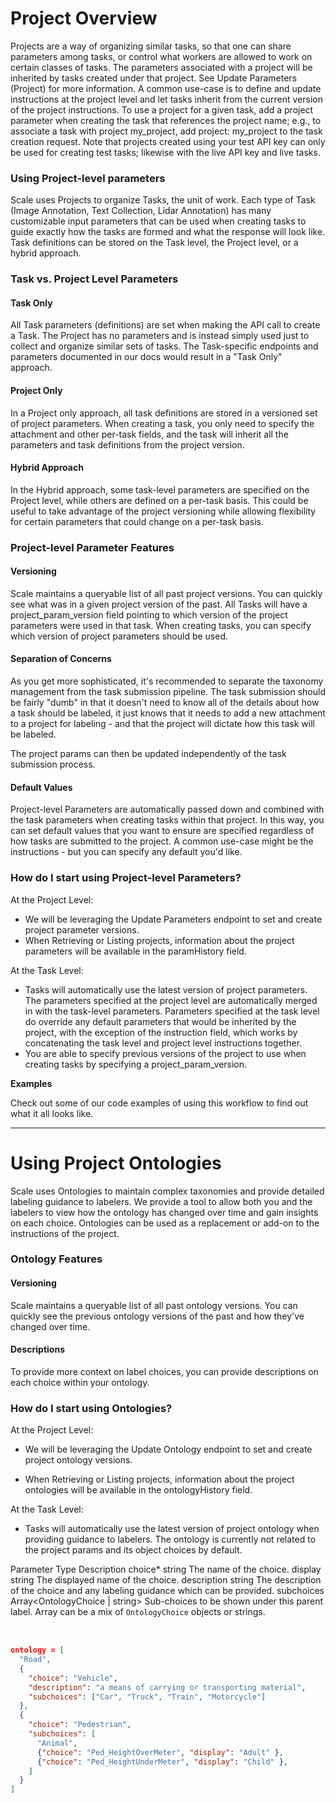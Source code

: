 
# Project Overview

Projects are a way of organizing similar tasks, so that one can share parameters among tasks, or control what workers are allowed to work on certain classes of tasks. The parameters associated with a project will be inherited by tasks created under that project. See Update Parameters (Project) for more information. A common use-case is to define and update instructions at the project level and let tasks inherit from the current version of the project instructions. To use a project for a given task, add a project parameter when creating the task that references the project name; e.g., to associate a task with project my_project, add project: my_project to the task creation request. Note that projects created using your test API key can only be used for creating test tasks; likewise with the live API key and live tasks.

### Using Project-level parameters

Scale uses Projects to organize Tasks, the unit of work. Each type of Task (Image Annotation, Text Collection, Lidar Annotation) has many customizable input parameters that can be used when creating tasks to guide exactly how the tasks are formed and what the response will look like. Task definitions can be stored on the Task level, the Project level, or a hybrid approach.

### Task vs. Project Level Parameters

#### Task Only

All Task parameters (definitions) are set when making the API call to create a Task. The Project has no parameters and is instead simply used just to collect and organize similar sets of tasks. The Task-specific endpoints and parameters documented in our docs would result in a "Task Only" approach.

#### Project Only

In a Project only approach, all task definitions are stored in a versioned set of project parameters. When creating a task, you only need to specify the attachment and other per-task fields, and the task will inherit all the parameters and task definitions from the project version.

#### Hybrid Approach

In the Hybrid approach, some task-level parameters are specified on the Project level, while others are defined on a per-task basis. This could be useful to take advantage of the project versioning while allowing flexibility for certain parameters that could change on a per-task basis.

### Project-level Parameter Features

#### Versioning

Scale maintains a queryable list of all past project versions. You can quickly see what was in a given project version of the past. All Tasks will have a project_param_version field pointing to which version of the project parameters were used in that task. When creating tasks, you can specify which version of project parameters should be used.

#### Separation of Concerns

As you get more sophisticated, it's recommended to separate the taxonomy management from the task submission pipeline. The task submission should be fairly "dumb" in that it doesn't need to know all of the details about how a task should be labeled, it just knows that it needs to add a new attachment to a project for labeling - and that the project will dictate how this task will be labeled.

The project params can then be updated independently of the task submission process.

#### Default Values

Project-level Parameters are automatically passed down and combined with the task parameters when creating tasks within that project. In this way, you can set default values that you want to ensure are specified regardless of how tasks are submitted to the project. A common use-case might be the instructions - but you can specify any default you'd like.

### How do I start using Project-level Parameters?

At the Project Level:

- We will be leveraging the Update Parameters endpoint to set and create project parameter versions.
- When Retrieving or Listing projects, information about the project parameters will be available in the paramHistory field.

At the Task Level:

- Tasks will automatically use the latest version of project parameters. The parameters specified at the project level are automatically merged in with the task-level parameters. Parameters specified at the task level do override any default parameters that would be inherited by the project, with the exception of the instruction field, which works by concatenating the task level and project level instructions together.
- You are able to specify previous versions of the project to use when creating tasks by specifying a project_param_version.

**Examples**

Check out some of our code examples of using this workflow to find out what it all looks like.

---

# Using Project Ontologies

Scale uses Ontologies to maintain complex taxonomies and provide detailed labeling guidance to labelers. We provide a tool to allow both you and the labelers to view how the ontology has changed over time and gain insights on each choice. Ontologies can be used as a replacement or add-on to the instructions of the project.

### Ontology Features

#### Versioning

Scale maintains a queryable list of all past ontology versions. You can quickly see the previous ontology versions of the past and how they've changed over time.

#### Descriptions

To provide more context on label choices, you can provide descriptions on each choice within your ontology.

### How do I start using Ontologies?

At the Project Level:

- We will be leveraging the Update Ontology endpoint to set and create project ontology versions.

- When Retrieving or Listing projects, information about the project ontologies will be available in the ontologyHistory field.

At the Task Level:

- Tasks will automatically use the latest version of project ontology when providing guidance to labelers. The ontology is currently not related to the project params and its object choices by default.

<Table>
  <thead>
    <Table.Tr>
      <Table.Th>Parameter</Table.Th>
      <Table.Th>Type</Table.Th>
      <Table.Th>Description</Table.Th>
    </Table.Tr>
  </thead>
  <tbody>
    <Table.Tr>
      <Table.Td>choice*</Table.Td>
      <Table.Td>string</Table.Td>
      <Table.Td>The name of the choice.</Table.Td>
    </Table.Tr>
    <Table.Tr>
      <Table.Td>display</Table.Td>
      <Table.Td>string</Table.Td>
      <Table.Td>The displayed name of the choice.</Table.Td>
    </Table.Tr>
    <Table.Tr>
      <Table.Td>description</Table.Td>
      <Table.Td>string</Table.Td>
      <Table.Td>
        The description of the choice and any labeling guidance which can be
        provided.
      </Table.Td>
    </Table.Tr>
    <Table.Tr>
      <Table.Td>subchoices</Table.Td>
      <Table.Td>Array&lt;OntologyChoice | string&gt;</Table.Td>
      <Table.Td>
        Sub-choices to be shown under this parent label. Array can be a mix of
        <code>OntologyChoice</code> objects or strings.
      </Table.Td>
    </Table.Tr>
  </tbody>
</Table>

```json filename="ontology.json"

ontology = [
  "Road",
  {
    "choice": "Vehicle",
    "description": "a means of carrying or transporting material",
    "subchoices": ["Car", "Truck", "Train", "Motorcycle"]
  },
  {
    "choice": "Pedestrian",
    "subchoices": [
      "Animal",
      {"choice": "Ped_HeightOverMeter", "display": "Adult" },
      {"choice": "Ped_HeightUnderMeter", "display": "Child" },
    ]
  }
]
```
